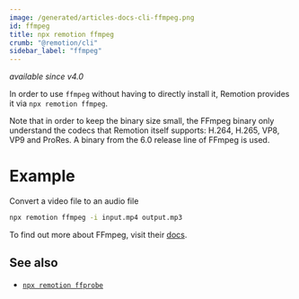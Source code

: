 ```yaml
---
image: /generated/articles-docs-cli-ffmpeg.png
id: ffmpeg
title: npx remotion ffmpeg
crumb: "@remotion/cli"
sidebar_label: "ffmpeg"
---
```


_available since v4.0_

In order to use `ffmpeg` without having to directly install it, Remotion provides it via `npx remotion ffmpeg`.

Note that in order to keep the binary size small, the FFmpeg binary only understand the codecs that Remotion itself supports: H.264, H.265, VP8, VP9 and ProRes. A binary from the 6.0 release line of FFmpeg is used.

# Example

Convert a video file to an audio file

```bash
npx remotion ffmpeg -i input.mp4 output.mp3
```

To find out more about FFmpeg, visit their [docs](https://ffmpeg.org/documentation.html).

## See also

- [`npx remotion ffprobe`](/docs/cli/ffprobe)
